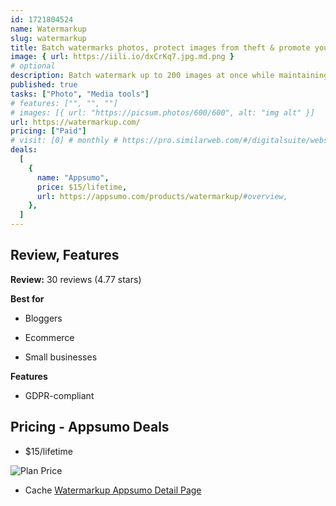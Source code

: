 ```yaml
---
id: 1721804524
name: Watermarkup
slug: watermarkup
title: Batch watermarks photos, protect images from theft & promote your brand with customizable watermarks
image: { url: https://iili.io/dxCrKq7.jpg.md.png }
# optional
description: Batch watermark up to 200 images at once while maintaining original quality. Customize watermarks with adjustable opacity, position, and tiling options for enhanced protection and branding
published: true
tasks: ["Photo", "Media tools"]
# features: ["", "", ""]
# images: [{ url: "https://picsum.photos/600/600", alt: "img alt" }]
url: https://watermarkup.com/
pricing: ["Paid"]
# visit: [0] # monthly # https://pro.similarweb.com/#/digitalsuite/websiteanalysis/home
deals:
  [
    {
      name: "Appsumo",
      price: $15/lifetime,
      url: https://appsumo.com/products/watermarkup/#overview,
    },
  ]
---
```


## Review, Features

**Review:** 30 reviews (4.77 stars)

**Best for**

- Bloggers

- Ecommerce

- Small businesses

**Features**

- GDPR-compliant

## Pricing - Appsumo Deals

- $15/lifetime

<Img src="https://iili.io/dxzzbCF.png" alt="Plan Price" />

- Cache [Watermarkup Appsumo Detail Page](https://iili.io/dxzIxaf.png)
